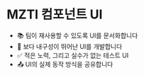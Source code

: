 
<Meta title="Example/Introduction" />

# MZTI 컴포넌트 UI

- 📚 팀이 재사용할 수 있도록 UI를 문서화합니다
- 📝 보다 내구성이 뛰어난 UI를 개발합니다
- ✅ 적은 노력, 그리고 실수가 없는 테스트 UI
- 📤 UI의 실제 동작 방식을 공유합니다